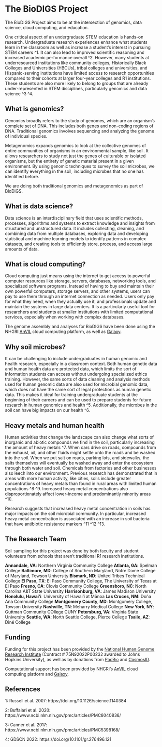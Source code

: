 # The BioDIGS Project

The BioDIGS Project aims to be at the intersection of genomics, data science, cloud computing, and education.

One critical aspect of an undergraduate STEM education is hands-on research. Undergraduate research experiences enhance what students learn in the classroom as well as increase a student's interest in pursuing STEM careers ^1. It can also lead to improved scientific reasoning and increased academic performance overall ^2. However, many students at underresourced institutions like community colleges, Historically Black Colleges and Universities (HBCUs), tribal colleges and universities, and Hispanic-serving institutions have limited access to research opportunities compared to their cohorts at larger four-year colleges and R1 institutions. These students are also more likely to belong to groups that are already under-represented in STEM disciplines, particularly genomics and data science ^3 ^4.

## What is genomics?

Genomics broadly refers to the study of genomes, which are an organism's complete set of DNA. This includes both genes and non-coding regions of DNA. Traditional genomics involves sequencing and analyzing the genome of individual species.

Metagenomics expands genomics to look at the collective genomes of entire communities of organisms in an environmental sample, like soil. It allows researchers to study not just the genes of culturable or isolated organisms, but the entirety of genetic material present in a given environment. By using genomic techniques to survey the soil microbes, we can identify everything in the soil, including microbes that no one has identified before.

We are doing both traditional genomics and metagenomics as part of BioDIGS.

## What is data science?

Data science is an interdisciplinary field that uses scientific methods, processes, algorithms and systems to extract knowledge and insights from structured and unstructured data. It includes collecting, cleaning, and combining data from multiple databases, exploring data and developing statistical and machine learning models to identify patterns in complex datasets, and creating tools to efficiently store, process, and access large amounts of data.

## What is cloud computing?

Cloud computing just means using the internet to get access to powerful computer resources like storage, servers, databases, networking tools, and specialized software programs. Instead of having to buy and maintain their own powerful computers, storage servers, and other systems, users can pay to use them through an internet connection as needed. Users only pay for what they need, when they actually use it, and professionals update and maintain the systems in large data centers. It is a particularly useful tool for researchers and students at smaller institutions with limited computational services, especially when working with complex databases.

The genome assembly and analyses for BioDIGS have been done using the NHGRI [AnVIL](https://anvilproject.org/) cloud computing platform, as well as [Galaxy](usegalaxy.org). 

## Why soil microbes?

It can be challenging to include undergraduates in human genomic and health research, especially in a classroom context. Both human genetic data and human health data are protected data, which limits the sort of information students can access without undergoing specialized ethics training. However, the same sorts of data cleaning and analysis methods used for human genomic data are also used for microbial genomic data, which does not have the same sort of legal protections as human genetic data. This makes it ideal for training undergraduate students at the beginning of their careers and can be used to prepare students for future research in human genomics and health ^5. Additionally, the microbes in the soil can have big impacts on our health ^6.

## Heavy metals and human health

Human activities that change the landscape can also change what sorts of inorganic and abiotic compounds we find in the soil, particularly increasing the amount of heavy metals ^7. When cars drive on roads, compounds from the exhaust, oil, and other fluids might settle onto the roads and be washed into the soil. When we put salt on roads, parking lots, and sidewalks, the salts themselves will eventually be washed away and enter the ecosystem through both water and soil. Chemicals from factories and other businesses also leech into our environment. Previous research has demonstrated that in areas with more human activity, like cities, soils include greater concentrations of heavy metals than found in rural areas with limited human populations ^8 ^9. Increased heavy metal concentrations also disproportionately affect lower-income and predominantly minority areas ^10.

Research suggests that increased heavy metal concentration in soils has major impacts on the soil microbial community. In particular, increased heavy metal concentration is associated with an increase in soil bacteria that have antibiotic resistance markers ^11 ^12 ^13.

## The Research Team

Soil sampling for this project was done by both faculty and student volunteers from schools that aren't traditional R1 research institutions.

**Annandale, VA**: Northern Virginia Community College
**Atlanta, GA**: Spelman College
**Baltimore, MD**: College of Southern Maryland, Notre Dame College of Maryland, Towson University
**Bismark, ND**: United Tribes Technical College
**El Paso, TX**: El Paso Community College, The University of Texas at El Paso
**Fresno, CA**: Clovis Community College
**Greensboro, NC**: North Carolina A&T State University
**Harrisonburg, VA**: James Madison University
**Honolulu, Hawai'i**: University of Hawai'i at Mānoa
**Las Cruces, NM**: Doña Ana Community College
**Montgomery County, MD**: Montgomery College, Towson University
**Nashville, TN**: Meharry Medical College
**New York, NY**: Guttman Community COllege CUNY
**Petersburg, VA**: Virginia State University
**Seattle, WA**: North Seattle College, Pierce College
**Tsaile, AZ**: Diné College

## Funding

Funding for this project has been provided by the [National Human Genome Research Institute](https://www.genome.gov/) (Contract # 75N92022P00232 awarded to Johns Hopkins University), as well as by donations from [PacBio](https://www.pacb.com/) and [CosmosID](https://www.cosmosid.com/).

Computational support has been provided by NHGRI's [AnVIL](https://anvilproject.org/) cloud computing platform and [Galaxy](usegalaxy.org).


## References

1: Russell et al. 2007: https://doi.org/10.1126/science.1140384

2: Buffalari et al. 2020: https://www.ncbi.nlm.nih.gov/pmc/articles/PMC8040836/

3: Canner et al. 2017: https://www.ncbi.nlm.nih.gov/pmc/articles/PMC5398168/

4: GDSCN 2022: https://doi.org/10.1101/gr.276496.121